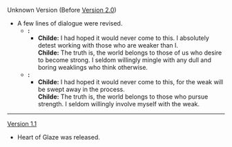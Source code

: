 {{Change History/Header}}
Unknown Version (Before [[Version 2.0]])
* A few lines of dialogue were revised.
**'''{{Color|Old}}:'''
***'''Childe:''' I had hoped it would never come to this. I absolutely detest working with those who are weaker than I.<br>'''Childe:''' The truth is, the world belongs to those of us who desire to become strong. I seldom willingly mingle with any dull and boring weaklings who think otherwise.
**'''{{Color|New}}:'''
***'''Childe:''' I had hoped it would never come to this, for the weak will be swept away in the process.<br>'''Childe:''' The truth is, the world belongs to those who pursue strength. I seldom willingly involve myself with the weak.
----
[[Version 1.1]]
* Heart of Glaze was released.